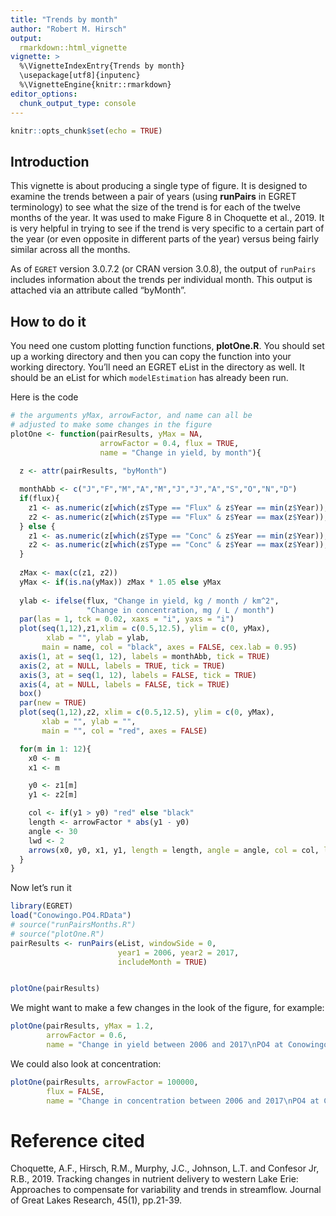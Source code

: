 ```yaml
---
title: "Trends by month"
author: "Robert M. Hirsch"
output: 
  rmarkdown::html_vignette
vignette: >
  %\VignetteIndexEntry{Trends by month}
  \usepackage[utf8]{inputenc}
  %\VignetteEngine{knitr::rmarkdown}
editor_options: 
  chunk_output_type: console
---
```


```r
knitr::opts_chunk$set(echo = TRUE)
```

## Introduction

This vignette is about producing a single type of figure.  It is designed to examine the trends between a pair of years (using **runPairs** in EGRET terminology) to see what the size of the trend is for each of the twelve months of the year.  It was used to make Figure 8 in Choquette et al., 2019.  It is very helpful in trying to see if the trend is very specific to a certain part of the year (or even opposite in different parts of the year) versus being fairly similar across all the months.

As of `EGRET` version 3.0.7.2 (or CRAN version 3.0.8), the output of `runPairs` includes information about the trends per individual month. This output is attached via an attribute called "byMonth".

## How to do it

You need one custom plotting function functions, **plotOne.R**.  You should set up a working directory and then you can copy the function into your working directory.  You'll need an EGRET eList in the directory as well.  It should be an eList for which `modelEstimation` has already been run.

Here is the code

```r

# the arguments yMax, arrowFactor, and name can all be
# adjusted to make some changes in the figure
plotOne <- function(pairResults, yMax = NA,
                    arrowFactor = 0.4, flux = TRUE, 
                    name = "Change in yield, by month"){
  
  z <- attr(pairResults, "byMonth")

  monthAbb <- c("J","F","M","A","M","J","J","A","S","O","N","D")
  if(flux){
    z1 <- as.numeric(z[which(z$Type == "Flux" & z$Year == min(z$Year)),3:14])
    z2 <- as.numeric(z[which(z$Type == "Flux" & z$Year == max(z$Year)),3:14])
  } else {
    z1 <- as.numeric(z[which(z$Type == "Conc" & z$Year == min(z$Year)),3:14])
    z2 <- as.numeric(z[which(z$Type == "Conc" & z$Year == max(z$Year)),3:14])
  }
  
  zMax <- max(c(z1, z2))
  yMax <- if(is.na(yMax)) zMax * 1.05 else yMax
  
  ylab <- ifelse(flux, "Change in yield, kg / month / km^2",
                 "Change in concentration, mg / L / month")
  par(las = 1, tck = 0.02, xaxs = "i", yaxs = "i")
  plot(seq(1,12),z1,xlim = c(0.5,12.5), ylim = c(0, yMax),
        xlab = "", ylab = ylab,
       main = name, col = "black", axes = FALSE, cex.lab = 0.95)
  axis(1, at = seq(1, 12), labels = monthAbb, tick = TRUE)
  axis(2, at = NULL, labels = TRUE, tick = TRUE)
  axis(3, at = seq(1, 12), labels = FALSE, tick = TRUE)
  axis(4, at = NULL, labels = FALSE, tick = TRUE)
  box()
  par(new = TRUE)
  plot(seq(1,12),z2, xlim = c(0.5,12.5), ylim = c(0, yMax),
       xlab = "", ylab = "",
       main = "", col = "red", axes = FALSE)

  for(m in 1: 12){
    x0 <- m
    x1 <- m

    y0 <- z1[m]
    y1 <- z2[m]

    col <- if(y1 > y0) "red" else "black"
    length <- arrowFactor * abs(y1 - y0) 
    angle <- 30
    lwd <- 2
    arrows(x0, y0, x1, y1, length = length, angle = angle, col = col, lwd = lwd)
  }
}
```

Now let's run it

```r

library(EGRET)
load("Conowingo.PO4.RData")
# source("runPairsMonths.R")
# source("plotOne.R")
pairResults <- runPairs(eList, windowSide = 0,
                        year1 = 2006, year2 = 2017, 
                        includeMonth = TRUE)


plotOne(pairResults)
```


We might want to make a few changes in the look of the figure, for example:

```r
plotOne(pairResults, yMax = 1.2, 
        arrowFactor = 0.6, 
        name = "Change in yield between 2006 and 2017\nPO4 at Conowingo")
```

We could also look at concentration:

```r
plotOne(pairResults, arrowFactor = 100000,
        flux = FALSE,
        name = "Change in concentration between 2006 and 2017\nPO4 at Conowingo")
```

# Reference cited

Choquette, A.F., Hirsch, R.M., Murphy, J.C., Johnson, L.T. and Confesor Jr, R.B., 2019. Tracking changes in nutrient delivery to western Lake Erie: Approaches to compensate for variability and trends in streamflow. Journal of Great Lakes Research, 45(1), pp.21-39.

